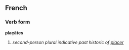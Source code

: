 ==French==
===Verb form===
'''plaçâtes'''

# ''second-person plural indicative past historic of [[placer]]''
